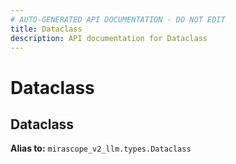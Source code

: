 ```yaml
---
# AUTO-GENERATED API DOCUMENTATION - DO NOT EDIT
title: Dataclass
description: API documentation for Dataclass
---
```


# Dataclass

## <ApiType type="Alias" path="agents/async_structured_agent/Dataclass" symbolName="Dataclass" /> Dataclass


**Alias to:** `mirascope_v2_llm.types.Dataclass`

